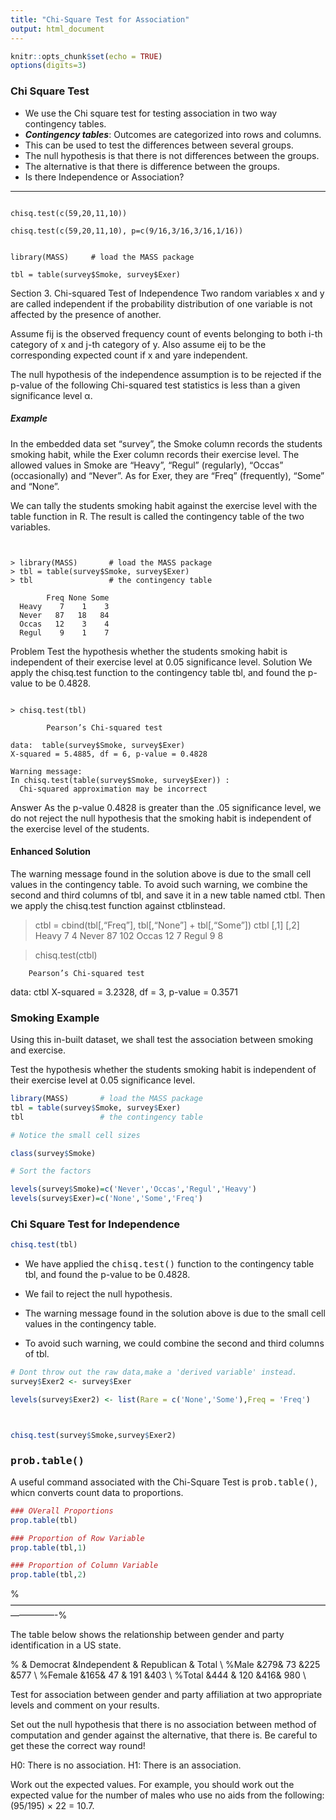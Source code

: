 ```yaml
---
title: "Chi-Square Test for Association"
output: html_document
---
```


```r
knitr::opts_chunk$set(echo = TRUE)
options(digits=3)
```

### Chi Square Test

*  We  use the Chi square test for testing association in two way
contingency tables.
*  ***Contingency tables***: Outcomes are categorized into rows and columns.
*  This can be used to test the differences between several groups.
*  The null hypothesis is that there is not differences between the groups.
*  The alternative is that there is difference between the groups.
*  Is there Independence or Association?

------------------------------


<pre><code>
chisq.test(c(59,20,11,10))

chisq.test(c(59,20,11,10), p=c(9/16,3/16,3/16,1/16))


library(MASS)     # load the MASS package

tbl = table(survey$Smoke, survey$Exer)
</code></pre>
<!---#################################################################################-->
 


Section 3. Chi-squared Test of Independence
Two random variables x and y are called independent if the probability distribution of one variable is not affected by the presence of another.

Assume fij is the observed frequency count of events belonging to both i-th category of x and j-th category of y. Also assume eij to be the corresponding expected count if x and yare independent. 

The null hypothesis of the independence assumption is to be rejected if the p-value of the following Chi-squared test statistics is less than a given significance level α.

 
<h5>Example</h5>
In the embedded data set “survey”, the Smoke column records the students smoking habit, while the Exer column records their exercise level. The allowed values in Smoke are "Heavy", "Regul" (regularly), "Occas" (occasionally) and "Never". As for Exer, they are "Freq" (frequently), "Some" and "None".

We can tally the students smoking habit against the exercise level with the table function in R. The result is called the contingency table of the two variables.
 
<pre><code>

> library(MASS)       # load the MASS package 
> tbl = table(survey$Smoke, survey$Exer) 
> tbl                 # the contingency table 
 
        Freq None Some 
  Heavy    7    1    3 
  Never   87   18   84 
  Occas   12    3    4 
  Regul    9    1    7
</code></pre>
Problem
Test the hypothesis whether the students smoking habit is independent of their exercise level at 0.05 significance level.
Solution
We apply the chisq.test function to the contingency table tbl, and found the p-value to be 0.4828.
<pre><code>
> chisq.test(tbl) 
 
        Pearson’s Chi-squared test 
 
data:  table(survey$Smoke, survey$Exer) 
X-squared = 5.4885, df = 6, p-value = 0.4828 
 
Warning message: 
In chisq.test(table(survey$Smoke, survey$Exer)) : 
  Chi-squared approximation may be incorrect
</code></pre>
Answer
As the p-value 0.4828 is greater than the .05 significance level, we do not reject the null hypothesis that the smoking habit is independent of the exercise level of the students.
<!---#################################################################################-->
<h4>Enhanced Solution</h4>
The warning message found in the solution above is due to the small cell values in the contingency table. To avoid such warning, we combine the second and third columns of tbl, and save it in a new table named ctbl. Then we apply the chisq.test function against ctblinstead.
 



> ctbl = cbind(tbl[,"Freq"], tbl[,"None"] + tbl[,"Some"]) 
> ctbl 
      [,1] [,2] 
Heavy    7    4 
Never   87  102 
Occas   12    7 
Regul    9    8 
 
> chisq.test(ctbl) 
 
        Pearson’s Chi-squared test 
 
data:  ctbl 
X-squared = 3.2328, df = 3, p-value = 0.3571


### Smoking Example 

Using this in-built dataset, we shall test the association between smoking and exercise.


Test the hypothesis whether the students smoking habit is independent of their exercise level at 0.05 significance level.


```r
library(MASS)       # load the MASS package 
tbl = table(survey$Smoke, survey$Exer) 
tbl                 # the contingency table 

# Notice the small cell sizes

````

```r
class(survey$Smoke)

# Sort the factors

levels(survey$Smoke)=c('Never','Occas','Regul','Heavy')
levels(survey$Exer)=c('None','Some','Freq')
```

### Chi Square Test for Independence


```r
chisq.test(tbl) 

```

*  We have applied the <tt>chisq.test()</tt> function to the contingency table tbl, and found the p-value to be 0.4828.
*  We fail to reject the null hypothesis.


*  The warning message found in the solution above is due to the small cell values in the contingency table. 
*  To avoid such warning, we could combine the second and third columns of tbl.

```r

# Dont throw out the raw data,make a 'derived variable' instead.
survey$Exer2 <- survey$Exer

levels(survey$Exer2) <- list(Rare = c('None','Some'),Freq = 'Freq')




```

```r
chisq.test(survey$Smoke,survey$Exer2)
```
### <tt>prob.table()</tt>

A useful command associated with the Chi-Square Test is <tt>prob.table()</tt>, whicn converts count data to proportions.

```r
### OVerall Proportions
prop.table(tbl) 
```


```r
### Proportion of Row Variable
prop.table(tbl,1) 
```


```r
### Proportion of Column Variable
prop.table(tbl,2) 
```

\newpage
%----------------------------------------------------------------------------------------------------------------------------%
\section{Working with Categorical Data}
\subsection{Chi-Square}

The table below shows the relationship between gender and party identification in a US state.


%   & Democrat &Independent & Republican & Total \\
%Male   &279& 73  &225 &577 \\
%Female &165& 47  & 191 &403 \\
%Total  &444 & 120 &416&   980 \\

Test for association between gender and party affiliation at two appropriate levels
and comment on your results.

Set out the null hypothesis that there is no association between method of computation
and gender against the alternative, that there is. Be careful to get these the correct way
round!

H0: There is no association.
H1: There is an association.

Work out the expected values. For example, you should work out the expected value for
the number of males who use no aids from the following: (95/195) × 22 = 10.7.

